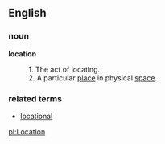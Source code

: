 ==English==

===noun===

'''location'''

:1. The act of locating.
:2. A particular [[place]] in physical [[space]].


===related terms===

* [[locational]]

[[pl:Location]]